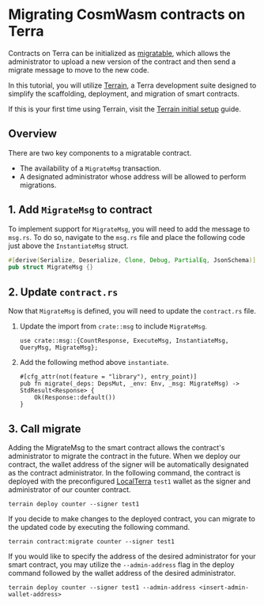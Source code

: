 
# Migrating CosmWasm contracts on Terra

Contracts on Terra can be initialized as [migratable](../../module-specifications/spec-wasm.mdx#migration), which allows the administrator to upload a new version of the contract and then send a migrate message to move to the new code.

In this tutorial, you will utilize [Terrain](./README.mdx), a Terra development suite designed to simplify the scaffolding, deployment, and migration of smart contracts. 

If this is your first time using Terrain, visit the [Terrain initial setup](./initial-setup.mdx) guide. 

## Overview

There are two key components to a migratable contract.

- The availability of a `MigrateMsg` transaction. 
- A designated administrator whose address will be allowed to perform migrations. 

## 1. Add `MigrateMsg` to contract

To implement support for `MigrateMsg`, you will need to add the message to `msg.rs`. To do so, navigate to the `msg.rs` file and place the following code just above the `InstantiateMsg` struct.

```rust
#[derive(Serialize, Deserialize, Clone, Debug, PartialEq, JsonSchema)]
pub struct MigrateMsg {}
```

## 2. Update `contract.rs`

Now that `MigrateMsg` is defined, you will need to update the `contract.rs` file.

1. Update the import from `crate::msg` to include `MigrateMsg`.

   ```
   use crate::msg::{CountResponse, ExecuteMsg, InstantiateMsg, QueryMsg, MigrateMsg};
   ```

2. Add the following method above `instantiate`.  

   ```
   #[cfg_attr(not(feature = "library"), entry_point)]
   pub fn migrate(_deps: DepsMut, _env: Env, _msg: MigrateMsg) -> StdResult<Response> {
       Ok(Response::default())
   }
   ```

## 3. Call migrate

Adding the MigrateMsg to the smart contract allows the contract's administrator to migrate the contract in the future. When we deploy our contract, the wallet address of the signer will be automatically designated as the contract administrator. In the following command, the contract is deployed with the preconfigured [LocalTerra](../localterra/install-localterra.md) `test1` wallet as the signer and administrator of our counter contract.

   ```
   terrain deploy counter --signer test1
   ```

If you decide to make changes to the deployed contract, you can migrate to the updated code by executing the following command.

   ```
   terrain contract:migrate counter --signer test1
   ```

If you would like to specify the address of the desired administrator for your smart contract, you may utilize the `--admin-address` flag in the deploy command followed by the wallet address of the desired administrator.

  ```
  terrain deploy counter --signer test1 --admin-address <insert-admin-wallet-address>
  ```